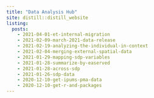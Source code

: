 ```yaml
---
title: "Data Analysis Hub"
site: distill::distill_website
listing: 
  posts: 
    - 2021-04-01-et-internal-migration
    - 2021-02-09-march-2021-data-release
    - 2021-02-19-analyzing-the-individual-in-context
    - 2021-02-04-merging-external-spatial-data
    - 2021-01-29-mapping-sdp-variables
    - 2021-01-28-summarize-by-easerved
    - 2021-01-28-across-sdp
    - 2021-01-26-sdp-data
    - 2020-12-10-get-ipums-pma-data
    - 2020-12-10-get-r-and-packages
---
```

